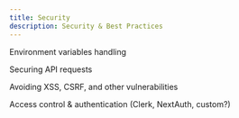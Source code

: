 ```yaml
---
title: Security
description: Security & Best Practices
---
```


Environment variables handling

Securing API requests

Avoiding XSS, CSRF, and other vulnerabilities

Access control & authentication (Clerk, NextAuth, custom?)
